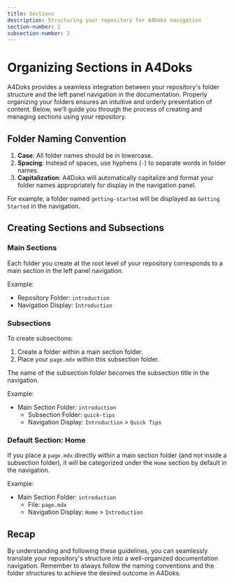 ```yaml
---
title: Sections
description: Structuring your repository for A4Doks navigation
section-number: 2
subsection-number: 2
---
```


# Organizing Sections in A4Doks

A4Doks provides a seamless integration between your repository's folder structure and the left panel navigation in the documentation. Properly organizing your folders ensures an intuitive and orderly presentation of content. Below, we'll guide you through the process of creating and managing sections using your repository.

## Folder Naming Convention

1. **Case**: All folder names should be in lowercase.
2. **Spacing**: Instead of spaces, use hyphens (`-`) to separate words in folder names.
3. **Capitalization**: A4Doks will automatically capitalize and format your folder names appropriately for display in the navigation panel.

For example, a folder named `getting-started` will be displayed as `Getting Started` in the navigation.

## Creating Sections and Subsections

### Main Sections

Each folder you create at the root level of your repository corresponds to a main section in the left panel navigation.

Example:
- Repository Folder: `introduction`
- Navigation Display: `Introduction`

### Subsections

To create subsections:

1. Create a folder within a main section folder.
2. Place your `page.mdx` within this subsection folder.

The name of the subsection folder becomes the subsection title in the navigation.

Example:
- Main Section Folder: `introduction`
  - Subsection Folder: `quick-tips`
  - Navigation Display: `Introduction` > `Quick Tips`

### Default Section: Home

If you place a `page.mdx` directly within a main section folder (and not inside a subsection folder), it will be categorized under the `Home` section by default in the navigation.

Example:
- Main Section Folder: `introduction`
  - File: `page.mdx`
  - Navigation Display: `Home` > `Introduction`

## Recap

By understanding and following these guidelines, you can seamlessly translate your repository's structure into a well-organized documentation navigation. Remember to always follow the naming conventions and the folder structures to achieve the desired outcome in A4Doks.
